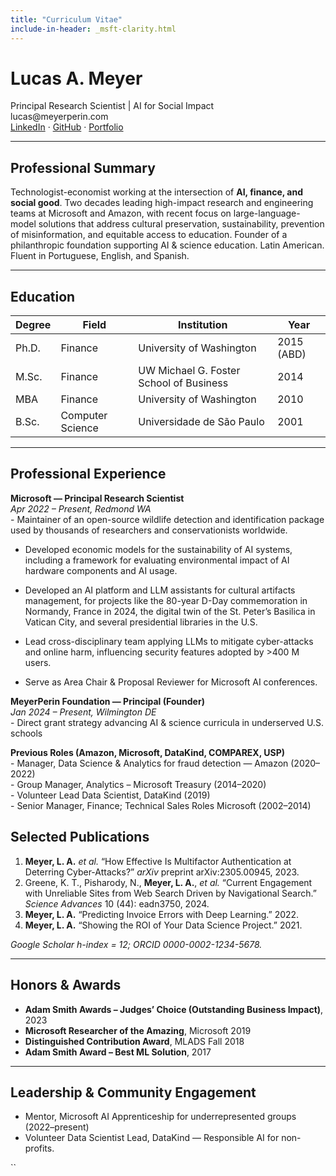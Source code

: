 ```yaml
---
title: "Curriculum Vitae"
include-in-header: _msft-clarity.html
---
```


# Lucas A. Meyer
Principal Research Scientist | AI for Social Impact  
lucas@meyerperin.com  
[LinkedIn](https://www.linkedin.com/in/lucasameyer) · [GitHub](https://github.com/lucas-a-meyer) · [Portfolio](https://www.meyerperin.org) 

---

## Professional Summary
Technologist-economist working at the intersection of **AI, finance, and social good**. Two decades leading high-impact research and engineering teams at Microsoft and Amazon, with recent focus on large-language-model solutions that address cultural preservation, sustainability, prevention of misinformation, and equitable access to education. Founder of a philanthropic foundation supporting AI & science education. Latin American. Fluent in Portuguese, English, and Spanish. 

---

## Education
| Degree | Field | Institution | Year |
|--------|-------|-------------|------|
| Ph.D. | Finance | University of Washington | 2015 (ABD) |
| M.Sc. | Finance | UW Michael G. Foster School of Business | 2014 |
| MBA   | Finance | University of Washington | 2010 |
| B.Sc. | Computer Science | Universidade de São Paulo | 2001 |

---

## Professional Experience
**Microsoft — Principal Research Scientist**  
*Apr 2022 – Present, Redmond WA*  
- Maintainer of an open-source wildlife detection and identification package used by thousands of researchers and conservationists worldwide.

- Developed economic models for the sustainability of AI systems, including a framework for evaluating environmental impact of AI hardware components and AI usage.

- Developed an AI platform and LLM assistants for cultural artifacts management, for projects like the 80-year D-Day commemoration in Normandy, France in 2024, the digital twin of the St. Peter's Basilica in Vatican City, and several presidential libraries in the U.S. 

- Lead cross-disciplinary team applying LLMs to mitigate cyber-attacks and online harm, influencing security features adopted by >400 M users.  

- Serve as Area Chair & Proposal Reviewer for Microsoft AI conferences. 

**MeyerPerin Foundation — Principal (Founder)**  
*Jan 2024 – Present, Wilmington DE*  
- Direct grant strategy advancing AI & science curricula in underserved U.S. schools

**Previous Roles (Amazon, Microsoft, DataKind, COMPAREX, USP)**  
- Manager, Data Science & Analytics for fraud detection — Amazon (2020–2022)  
- Group Manager, Analytics – Microsoft Treasury (2014–2020)  
- Volunteer Lead Data Scientist, DataKind (2019)  
- Senior Manager, Finance; Technical Sales Roles Microsoft (2002–2014)  


## Selected Publications
1. **Meyer, L. A.** *et al.* “How Effective Is Multifactor Authentication at Deterring Cyber-Attacks?” *arXiv* preprint arXiv:2305.00945, 2023.  
2. Greene, K. T., Pisharody, N., **Meyer, L. A.**, *et al.* “Current Engagement with Unreliable Sites from Web Search Driven by Navigational Search.” *Science Advances* 10 (44): eadn3750, 2024.  
3. **Meyer, L. A.** “Predicting Invoice Errors with Deep Learning.” 2022.
4. **Meyer, L. A.** “Showing the ROI of Your Data Science Project.” 2021. 

*Google Scholar h-index = 12; ORCID 0000-0002-1234-5678.*

---

## Honors & Awards
- **Adam Smith Awards – Judges’ Choice (Outstanding Business Impact)**, 2023  
- **Microsoft Researcher of the Amazing**, Microsoft 2019
- **Distinguished Contribution Award**, MLADS Fall 2018  
- **Adam Smith Award – Best ML Solution**, 2017 

---

## Leadership & Community Engagement
- Mentor, Microsoft AI Apprenticeship for underrepresented groups (2022–present)
- Volunteer Data Scientist Lead, DataKind — Responsible AI for non-profits.

``